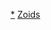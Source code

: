 {{Navbox
| name   = 索斯機械獸
| title  = [[索斯機械獸系列|-{zh-hans:索斯机兽系列;zh-tw:機獸系列;zh-hk:索斯機械獸系列}-]]（原作：[[Takara_Tomy|TOMY]]）
| state = {{{state|expanded}}}
| style = width: {{{width|}}};
| listclass = hlist

| group1 = 动画作品
| list1 =
*[[索斯機械獸]]
*[[索斯機械獸III]]
*[[索斯機械獸IV]]
*[[索斯機械獸V]]
*[[索斯機械獸WILD]]
*[[索斯機械獸WILD|索斯機械獸WILD ZERO]]

| group2 = 其它
| list2 =
*{{tsl|en|List of Zoids video games|索斯機械獸游戏作品列表|游戏列表}}
** {{tsl|en|Zoids Saga}}
** {{tsl|en|Zoids: The Battle Begins}}
** {{tsl|en|Zoids Infinity (Arcade)||Zoids Infinity}}
*{{tsl|en|Spider-Man and Zoids|蜘蛛侠与索斯機械獸}}
*{{tsl|en|Zoids Customise Parts}}

|belowstyle = background:#CEE0F2
|below      = '''[[:Category:索斯機械獸|分类]]'''

}}<noinclude>

{{collapsible option}}
[[Category:索斯機械獸|*]]
[[Category:日本動漫導航模板|Zoids]]
</noinclude>